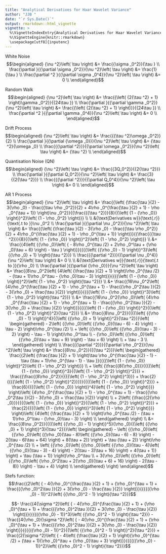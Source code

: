 ---
title: "Analytical Derivatives for Haar Wavelet Variance"
author: "JJB "
date: "`r Sys.Date()`"
output: rmarkdown::html_vignette
vignette: >
  %\VignetteIndexEntry{Analytical Derivatives for Haar Wavelet Variance}
  %\VignetteEngine{knitr::rmarkdown}
  \usepackage[utf8]{inputenc}
---

White Noise
$$\begin{aligned}
  {\nu ^2}\left( \tau  \right) &= \frac{{\sigma _0^2}}{\tau } \\
  \frac{\partial }{{\partial \sigma _0^2}}{\nu ^2}\left( \tau  \right) &= \frac{1}{\tau } \\
  \frac{\partial ^2 }{{\partial \sigma _0^4}}{\nu ^2}\left( \tau  \right) &= 0 \\
\end{aligned}$$

Random Walk
$$\begin{aligned}
  {\nu ^2}\left( \tau  \right) &= \frac{{\left( {2{\tau ^2} + 1} \right)\gamma _0^2}}{{24\tau }} \\
  \frac{\partial }{{\partial \gamma _0^2}}{\nu ^2}\left( \tau  \right) &= \frac{{\left( {2{\tau ^2} + 1} \right)}}{{24\tau }} \\
  \frac{\partial ^2 }{{\partial \gamma _0^4}}{\nu ^2}\left( \tau  \right) &= 0 \\
\end{aligned}$$

Drift Process
$$\begin{aligned}
  {\nu ^2}\left( \tau  \right) &= \frac{{{\tau ^2}\omega _0^2}}{2} \\
  \frac{\partial }{{\partial {\omega _0}}}{\nu ^2}\left( \tau  \right) &= {\tau ^2}{\omega _0} \\
  \frac{{{\partial ^2}}}{{\partial \omega _0^2}}{\nu ^2}\left( \tau  \right) &= {\tau ^2} \\
\end{aligned}$$

Quantisation Noise (QN)
$$\begin{aligned}
  {\nu ^2}\left( \tau  \right) &= \frac{{3Q_0^2}}{{2{\tau ^2}}} \\
  \frac{\partial }{{\partial Q_0^2}}{\nu ^2}\left( \tau  \right) &= \frac{3}{{2{\tau ^2}}} \\
  \frac{{{\partial ^2}}}{{\partial Q_0^4}}{\nu ^2}\left( \tau  \right) &= 0 \\
\end{aligned}$$

AR 1 Process
$$\begin{aligned}
  {\nu ^2}\left( \tau  \right) &= \frac{{\left( {\frac{\tau }{2} - 3{\rho _0} - \frac{{\tau \rho _0^2}}{2} + 4\rho _0^{\frac{\tau }{2} + 1} - \rho _0^{\tau  + 1}} \right)\nu _0^2}}{{\frac{{{\tau ^2}}}{8}{{\left( {1 - {\rho _0}} \right)}^2}\left( {1 - \rho _0^2} \right)}} \\
  \\
  &{\text{Derivatives w}}{\text{.r}}{\text{.t to }}\nu _0^2 \\
  \frac{\partial }{{\partial \nu _0^2}}{\nu ^2}\left( \tau  \right) &= \frac{{\left( {\frac{\tau }{2} - 3{\rho _0} - \frac{{\tau \rho _0^2}}{2} + 4\rho _0^{\frac{\tau }{2} + 1} - \rho _0^{\tau  + 1}} \right)}}{{\frac{{{\tau ^2}}}{8}{{\left( {1 - {\rho _0}} \right)}^2}\left( {1 - \rho _0^2} \right)}} \\
   &= \frac{{4\left( {{\rho _0}\left( { - 8\rho _0^{\tau /2} + 2\rho _0^\tau  + {\rho _0}\tau  + 6} \right) - \tau } \right)}}{{{{\left( {{\rho _0} - 1} \right)}^3}\left( {{\rho _0} + 1} \right){\tau ^2}}} \\
  \frac{{{\partial ^2}}}{{\partial \nu _0^4}}{\nu ^2}\left( \tau  \right) &= 0 \\ 
     \\
   &{\text{Derivatives w}}{\text{.r}}{\text{.t to }}{\rho _0} \\
\frac{\partial }{{\partial {\rho _0}}}{\nu ^2}\left( \tau  \right) &= \frac{{8\nu _0^2\left( {4\left( {\frac{\tau }{2} + 1} \right)\rho _0^{\tau /2} - (\tau  + 1)\rho _0^\tau  - {\rho _0}\tau  - 3} \right)}}{{{{\left( {1 - {\rho _0}} \right)}^2}\left( {1 - \rho _0^2} \right){\tau ^2}}} \\
   &+ \frac{{16\nu _0^2\left( {4\rho _0^{\frac{\tau }{2} + 1} - \rho _0^{\tau  + 1} - \frac{{\rho _0^2\tau }}{2} - 3{\rho _0} + \frac{\tau }{2}} \right)}}{{{{\left( {1 - {\rho _0}} \right)}^3}\left( {1 - \rho _0^2} \right){\tau ^2}}} \\
   &+ \frac{{16\nu _0^2{\rho _0}\left( {4\rho _0^{\frac{\tau }{2} + 1} - \rho _0^{\tau  + 1} - \frac{{\rho _0^2\tau }}{2} - 3{\rho _0} + \frac{\tau }{2}} \right)}}{{{{\left( {1 - {\rho _0}} \right)}^2}{{\left( {1 - \rho _0^2} \right)}^2}{\tau ^2}}} \\
   &= \frac{{8\nu _0^2}}{{{{\left( {{\rho _0} - 1} \right)}^4}{{\left( {{\rho _0} + 1} \right)}^2}{\tau ^2}}}\left( \begin{gathered}
   - 2\left( {{\rho _0}\left( {{\rho _0}(\tau  - 6) - 4} \right) - \tau  - 2} \right)\rho _0^{\tau /2} \\
   + \left( {{\rho _0}\left( {{\rho _0}(\tau  - 3) - 2} \right) - \tau  - 1} \right)\rho _0^\tau  \\
   - {\rho _0}\left( {{\rho _0}\left( {{\rho _0}\tau  + \tau  + 9} \right) - \tau  + 6} \right) \\
   + \tau  - 3 \\ 
\end{gathered}  \right) \\ 
  \frac{{{\partial ^2}}}{{\partial \rho _0^2}}{\nu ^2}\left( \tau  \right) &= \frac{{8\nu _0^2}}{{{\tau ^2}}}\left( \begin{gathered}
  \frac{{2\left( {\frac{\tau }{2} + 1} \right)\tau \rho _0^{\frac{\tau }{2} - 1} - \tau (\tau  + 1)\rho _0^{\tau  - 1} - \tau }}{{{{\left( {1 - {\rho _0}} \right)}^2}\left( {1 - \rho _0^2} \right)}} \\
   + \left( {\frac{{8{\rho _0}}}{{{{\left( {1 - {\rho _0}} \right)}^3}{{\left( {1 - \rho _0^2} \right)}^2}}} + \frac{{\frac{{8\rho _0^2}}{{{{\left( {1 - \rho _0^2} \right)}^3}}} + \frac{2}{{{{\left( {1 - \rho _0^2} \right)}^2}}}}}{{{{\left( {1 - {\rho _0}} \right)}^2}}} + \frac{6}{{{{\left( {1 - {\rho _0}} \right)}^4}\left( {1 - \rho _0^2} \right)}}} \right)\left( {4\rho _0^{\frac{\tau }{2} + 1} - \rho _0^{\tau  + 1} - \frac{{\rho _0^2\tau }}{2} - 3{\rho _0} + \frac{\tau }{2}} \right) \\
   + 2\left( {\frac{{2{\rho _0}}}{{{{\left( {1 - {\rho _0}} \right)}^2}{{\left( {1 - \rho _0^2} \right)}^2}}} + \frac{2}{{{{\left( {1 - {\rho _0}} \right)}^3}\left( {1 - \rho _0^2} \right)}}} \right)\left( {4\left( {\frac{\tau }{2} + 1} \right)\rho _0^{\tau /2} - (\tau  + 1)\rho _0^\tau  - {\rho _0}\tau  - 3} \right) \\ 
\end{gathered}  \right) \\
   &= \frac{{8\nu _0^2}}{{{{\left( {{\rho _0} - 1} \right)}^5}{\rho _0}{{\left( {{\rho _0} + 1} \right)}^3}{\tau ^2}}}\left( \begin{gathered}
   - \left( {{\rho _0}\left( {{\rho _0}\left( {{\rho _0}(\tau  - 8)\left( {{\rho _0}(\tau  - 6) - 8} \right) - 2(\tau  - 6)\tau  + 64} \right) + 8(\tau  + 2)} \right) + \tau (\tau  + 2)} \right)\rho _0^{\tau /2} \\
   + \left( {{\rho _0}\left( {{\rho _0}\left( {{\rho _0}(\tau  - 4)\left( {{\rho _0}(\tau  - 3) - 4} \right) - 2(\tau  - 3)\tau  + 16} \right) + 4(\tau  + 1)} \right) + \tau (\tau  + 1)} \right)\rho _0^\tau  \\
   + 3{\rho _0}\left( {{\rho _0}\left( {{\rho _0}\left( {\rho _0^2\tau  + 2{\rho _0}(\tau  + 6) + 16} \right) - 2(\tau  - 8)} \right) - \tau  + 4} \right) \\ 
\end{gathered}  \right) 
   \end{aligned}$$


Stefs function:
$$\frac{{2\left( { - 4{\rho _0}^{\frac{\tau }{2} + 1} + {\rho _0}^{\tau  + 1} + \frac{{{\rho _0}^2\tau }}{2} + 3{\rho _0} - \frac{\tau }{2}} \right)}}{{{{({\rho _0} - 1)}^2}\left( {{\rho _0}^2 - 1} \right){\tau ^2}}}$$

$$- \frac{{4{\sigma ^2}\left( { - 4{\rho _0}^{\frac{\tau }{2} + 1} + {\rho _0}^{\tau  + 1} + \frac{{{\rho _0}^2\tau }}{2} + 3{\rho _0} - \frac{\tau }{2}} \right)}}{{{{({\rho _0} - 1)}^3}\left( {{\rho _0}^2 - 1} \right){\tau ^2}}} - \frac{{4{\rho _0}{\sigma ^2}\left( { - 4{\rho _0}^{\frac{\tau }{2} + 1} + {\rho _0}^{\tau  + 1} + \frac{{{\rho _0}^2\tau }}{2} + 3{\rho _0} - \frac{\tau }{2}} \right)}}{{{{({\rho _0} - 1)}^2}{{\left( {{\rho _0}^2 - 1} \right)}^2}{\tau ^2}}} + \frac{{2{\sigma ^2}\left( { - 4\left( {\frac{\tau }{2} + 1} \right){\rho _0}^{\tau /2} + (\tau  + 1){\rho _0}^\tau  + {\rho _0}\tau  + 3} \right)}}{{{{({\rho _0} - 1)}^2}\left( {{\rho _0}^2 - 1} \right){\tau ^2}}}$$
